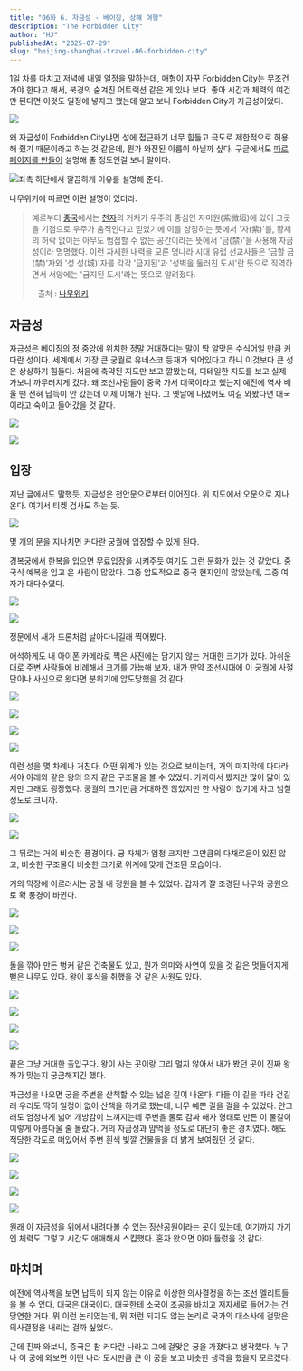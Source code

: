 ```yaml
---
title: "06화 6. 자금성 - 베이징, 상해 여행"
description: "The Forbidden City"
author: "HJ"
publishedAt: "2025-07-29"
slug: "beijing-shanghai-travel-06-forbidden-city"
---
```


1일 차를 마치고 저녁에 내일 일정을 말하는데, 매형이 자꾸 Forbidden City는 무조건 가야 한다고 해서, 북경의 숨겨진 어트랙션 같은 게 있나 보다. 좋아 시간과 체력의 여건만 된다면 이것도 일정에 넣자고 했는데 알고 보니 Forbidden City가 자금성이었다.

![](https://img1.daumcdn.net/thumb/R1280x0/?fname=http://t1.daumcdn.net/brunch/service/user/aVyy/image/-T1pRlknVXaVsY08hRGf689tQlg.png)

왜 자금성이 Forbidden City냐면 성에 접근하기 너무 힘들고 극도로 제한적으로 허용해 줬기 때문이라고 하는 것 같은데, 뭔가 와전된 이름이 아닐까 싶다. 구글에서도 [따로 페이지를 만들어](https://artsandculture.google.com/story/why-is-the-palace-called-the-forbidden-city-the-palace-museum/dQWxUMrwGlyoRw?hl=en) 설명해 줄 정도인걸 보니 말이다. 

![](https://img1.daumcdn.net/thumb/R1280x0/?fname=http://t1.daumcdn.net/brunch/service/user/aVyy/image/j5v2RaLPAiK1dYxi-vo2wIZSfm8.png)좌측 하단에서 깔끔하게 이유를 설명해 준다.

나무위키에 따르면 이런 설명이 있더라.

> 예로부터 [중국](https://namu.wiki/w/%EC%A4%91%EA%B5%AD)에서는 [천자](https://namu.wiki/w/%EC%B2%9C%EC%9E%90)의 거처가 우주의 중심인 자미원(紫微垣)에 있어 그곳을 기점으로 우주가 움직인다고 믿었기에 이를 상징하는 뜻에서 '자(紫)'를, 황제의 허락 없이는 아무도 범접할 수 없는 공간이라는 뜻에서 '금(禁)'을 사용해 자금성이라 명명했다. 이런 자세한 내력을 모른 명나라 시대 유럽 선교사들은 '금할 금(禁)'자와 '성 성(城)'자를 각각 '금지된'과 '성벽을 둘러친 도시'란 뜻으로 직역하면서 서양에는 '금지된 도시'라는 뜻으로 알려졌다.   
>   
> \- 출처 : [나무위키](https://namu.wiki/w/%EC%9E%90%EA%B8%88%EC%84%B1)

## 자금성

자금성은 베이징의 정 중앙에 위치한 정말 거대하다는 말이 딱 알맞은 수식어일 만큼 커다란 성이다. 세계에서 가장 큰 궁궐로 유네스코 등재가 되어있다고 하니 이것보다 큰 성은 상상하기 힘들다. 처음에 축약된 지도만 보고 깔봤는데, 디테일한 지도를 보고 실제 가보니 까무러치게 컸다. 왜 조선사람들이 중국 가서 대국이라고 했는지 예전에 역사 배울 땐 전혀 납득이 안 갔는데 이제 이해가 된다. 그 옛날에 나였어도 여길 와봤다면 대국이라고 숙이고 들어갔을 것 같다. 

![](https://img1.daumcdn.net/thumb/R1280x0/?fname=http://t1.daumcdn.net/brunch/service/user/aVyy/image/2nqK-siSYji3G5sh6XGyj0mKfSQ.png)

![](https://img1.daumcdn.net/thumb/R1280x0/?fname=http://t1.daumcdn.net/brunch/service/user/aVyy/image/ijv8DLIQ9MCW7x32xDu0xTqXmaE.png)

## 입장

지난 글에서도 말했듯, 자금성은 천안문으로부터 이어진다. 위 지도에서 오문으로 지나온다. 여기서 티켓 검사도 하는 듯. 

![](https://img1.daumcdn.net/thumb/R1280x0.fjpg/?fname=http://t1.daumcdn.net/brunch/service/user/aVyy/image/Y3CDGD5K5L9xxSBbUo4uDrdEUcg.JPG)

몇 개의 문을 지나치면 커다란 궁궐에 입장할 수 있게 된다. 

경복궁에서 한복을 입으면 무료입장을 시켜주듯 여기도 그런 문화가 있는 것 같았다. 중국식 예복을 입고 온 사람이 많았다. 그중 압도적으로 중국 현지인이 많았는데, 그중 여자가 대다수였다. 

![](https://img1.daumcdn.net/thumb/R1280x0.fjpg/?fname=http://t1.daumcdn.net/brunch/service/user/aVyy/image/5iHqS7ZTRpA5DSntji6j37gvz70.JPG)

![](https://img1.daumcdn.net/thumb/R1280x0.fjpg/?fname=http://t1.daumcdn.net/brunch/service/user/aVyy/image/vwbGcpaXjD_xF_DdXO3LiNFl2rw.JPG)

정문에서 새가 드론처럼 날아다니길래 찍어봤다. 

애석하게도 내 아이폰 카메라로 찍은 사진에는 담기지 않는 거대한 크기가 있다. 아쉬운 대로 주변 사람들에 비례해서 크기를 가늠해 보자. 내가 만약 조선시대에 이 궁궐에 사절단이나 사신으로 왔다면 분위기에 압도당했을 것 같다. 

![](https://img1.daumcdn.net/thumb/R1280x0.fjpg/?fname=http://t1.daumcdn.net/brunch/service/user/aVyy/image/XzPkyeuKUzbvC9R4REpu6XTPGLY.JPG)

![](https://img1.daumcdn.net/thumb/R1280x0.fjpg/?fname=http://t1.daumcdn.net/brunch/service/user/aVyy/image/oBvTGpqIq0sru-L-0ZfPMnp_P3w.JPG)

![](https://img1.daumcdn.net/thumb/R1280x0.fjpg/?fname=http://t1.daumcdn.net/brunch/service/user/aVyy/image/39aauAfS1PkoAQrq1Q_VGi2pz3Y.JPG)

![](https://img1.daumcdn.net/thumb/R1280x0.fjpg/?fname=http://t1.daumcdn.net/brunch/service/user/aVyy/image/2KoCFhGZEn5VWZtHV4pNwTTEKDw.JPG)

이런 성을 몇 차례나 거친다. 어떤 위계가 있는 것으로 보이는데, 거의 마지막에 다다라서야 아래와 같은 왕의 의자 같은 구조물을 볼 수 있었다. 가까이서 봤지만 많이 닳아 있지만 그래도 굉장했다. 궁궐의 크기만큼 거대하진 않았지만 한 사람이 앉기에 차고 넘칠 정도로 크니까.

![](https://img1.daumcdn.net/thumb/R1280x0.fjpg/?fname=http://t1.daumcdn.net/brunch/service/user/aVyy/image/BAdIPuNjsYmA4Loc7Ez1Vvq1f5Y.JPG)

![](https://img1.daumcdn.net/thumb/R1280x0.fjpg/?fname=http://t1.daumcdn.net/brunch/service/user/aVyy/image/dR-f__apLat5h9GwF11THsxttbU.JPG)

그 뒤로는 거의 비슷한 풍경이다. 궁 자체가 엄청 크지만 그만큼의 다채로움이 있진 않고, 비슷한 구조물이 비슷한 크기로 위계에 맞게 건조된 모습이다. 

거의 막장에 이르러서는 궁궐 내 정원을 볼 수 있었다. 갑자기 잘 조경된 나무와 공원으로 확 풍경이 바뀐다. 

![](https://img1.daumcdn.net/thumb/R1280x0.fjpg/?fname=http://t1.daumcdn.net/brunch/service/user/aVyy/image/85OqGCnUqcBowuerk4kb3IdKVe8.JPG)

![](https://img1.daumcdn.net/thumb/R1280x0.fjpg/?fname=http://t1.daumcdn.net/brunch/service/user/aVyy/image/x7d4glADPLoj7WhALHpOaoaDJ3U.JPG)

![](https://img1.daumcdn.net/thumb/R1280x0.fjpg/?fname=http://t1.daumcdn.net/brunch/service/user/aVyy/image/GNl1itq9vEx8OrkF8lAyCxFhKt8.JPG)

돌을 깎아 만든 벙커 같은 건축물도 있고, 뭔가 의미와 사연이 있을 것 같은 멋들어지게 뻗은 나무도 있다. 왕이 휴식을 취했을 것 같은 사원도 있다. 

![](https://img1.daumcdn.net/thumb/R1280x0.fjpg/?fname=http://t1.daumcdn.net/brunch/service/user/aVyy/image/0Po6ZRpXQ0nczW_TG_sVI014cjo.JPG)

![](https://img1.daumcdn.net/thumb/R1280x0.fjpg/?fname=http://t1.daumcdn.net/brunch/service/user/aVyy/image/hIuLCefPdcOM3lOrqq8iDsXXByY.JPG)

![](https://img1.daumcdn.net/thumb/R1280x0.fjpg/?fname=http://t1.daumcdn.net/brunch/service/user/aVyy/image/zbF2W4r-Hhp5F6SCWdD65w3vMVs.JPG)

![](https://img1.daumcdn.net/thumb/R1280x0.fjpg/?fname=http://t1.daumcdn.net/brunch/service/user/aVyy/image/dI2cE9ZIV0qYzvI5GkX7zXP6WbM.JPG)

끝은 그냥 거대한 출입구다. 왕이 사는 곳이랑 그리 멀지 않아서 내가 봤던 곳이 진짜 왕좌가 맞는지 궁금해지긴 했다. 

자금성을 나오면 궁을 주변을 산책할 수 있는 넓은 길이 나온다. 다들 이 길을 따라 걷길래 우리도 딱히 일정이 없어 산책을 하기로 했는데, 너무 예쁜 길을 걸을 수 있었다. 안그래도 엄청나게 넓어 개방감이 느껴지는데 주변을 물로 감싸 해자 형태로 만든 이 물길이 이렇게 아름다울 줄 몰랐다. 거의 자금성과 맘먹을 정도로 대단히 좋은 경치였다. 해도 적당한 각도로 떠있어서 주변 흰색 빛깔 건물들을 더 밝게 보여줬던 것 같다.

![](https://img1.daumcdn.net/thumb/R1280x0.fjpg/?fname=http://t1.daumcdn.net/brunch/service/user/aVyy/image/ZOUJVEdRBffrapyRM4C2fGj7WVI.JPG)

![](https://img1.daumcdn.net/thumb/R1280x0.fjpg/?fname=http://t1.daumcdn.net/brunch/service/user/aVyy/image/CyQ0LLkBN7QmR7kVmO8SJYph5R4.JPG)

![](https://img1.daumcdn.net/thumb/R1280x0.fjpg/?fname=http://t1.daumcdn.net/brunch/service/user/aVyy/image/5Yb-FkOnlPmNcdGhQcd5NB4JuWQ.JPG)

![](https://img1.daumcdn.net/thumb/R1280x0.fjpg/?fname=http://t1.daumcdn.net/brunch/service/user/aVyy/image/0CvS85dwmLDxQUxWFi6asWPLU_I.JPG)

원래 이 자금성을 위에서 내려다볼 수 있는 징산공원이라는 곳이 있는데, 여기까지 가기엔 체력도 그렇고 시간도 애매해서 스킵했다. 혼자 왔으면 아마 들렀을 것 같다. 

## 마치며

예전에 역사책을 보면 납득이 되지 않는 이유로 이상한 의사결정을 하는 조선 엘리트들을 볼 수 있다. 대국은 대국이다. 대국한테 소국이 조공을 바치고 저자세로 들어가는 건 당연한 거다. 뭐 이런 논리였는데, 뭐 저런 되지도 않는 논리로 국가의 대소사에 걸맞은 의사결정을 내리는 걸까 싶었다. 

근데 진짜 와보니, 중국은 참 커다란 나라고 그에 걸맞은 궁을 가졌다고 생각했다. 누구나 이 궁에 와보면 어떤 나라 도시만큼 큰 이 궁을 보고 비슷한 생각을 했을지 모르겠다.